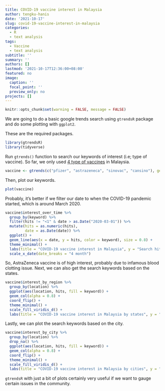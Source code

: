 ```yaml
---
title: COVID-19 vaccine interest in Malaysia
author: tengku-hanis
date: '2021-10-17'
slug: covid-19-vaccine-interest-in-malaysia
categories:
  - R
  - text analysis
tags:
  - Vaccine
  - text analysis
subtitle: ''
summary: ''
authors: []
lastmod: '2021-10-17T12:36:00+08:00'
featured: no
image:
  caption: ''
  focal_point: ''
  preview_only: no
projects: []
---
```


```r
knitr::opts_chunk$set(warning = FALSE, message = FALSE)
```

We are going to do a basic google trends search using `gtrendsR` package and do some plotting with `ggplot2`.

These are the required packages.
```r
library(gtrendsR)
library(tidyverse)
```

Run `gtrends()` function to search our keywords of interest (i.e; type of vaccine). So far, we only used [4 type of vaccines](https://covidnow.moh.gov.my/vaccinations/) in Malaysia.
```r
vaccine <- gtrends(c("pfizer", "astrazeneca", "sinovac", "cansino"), geo = "MY")
```

Then, plot our keywords.
```r
plot(vaccine)
```
Probably, it's better if we filter our date to when the COVID-19 pandemic started, which is around March 2020.
```r
vaccine$interest_over_time %>% 
  group_by(keyword) %>% 
  filter(hits != "<1" & date > as.Date("2020-03-01")) %>% 
  mutate(hits = as.numeric(hits), 
         date = as.Date(date)) %>% 
  ggplot() + 
  geom_line(aes(x = date, y = hits, color = keyword), size = 0.8) +
  theme_minimal() +
  labs(title = "COVID-19 vaccine interest in Malaysia", y = "Search hits", x = "Date") +
  scale_x_date(date_breaks = "4 month")
```

So, AstraZeneca vaccine is of high interest, probably due to infamous blood clotting issue. Next, we can also get the search keywords based on the states.
```r
vaccine$interest_by_region %>% 
  group_by(location) %>% 
  ggplot(aes(location, hits, fill = keyword)) +
  geom_col(alpha = 0.8) +
  coord_flip() +
  theme_minimal() +
  scale_fill_viridis_d() +
  labs(title = "COVID-19 vaccine interest in Malaysia by states", y = "Search hits", x = "")
```

Lastly, we can plot the search keywords based on the city.
```r
vaccine$interest_by_city %>% 
  group_by(location) %>% 
  drop_na() %>% 
  ggplot(aes(location, hits, fill = keyword)) +
  geom_col(alpha = 0.8) +
  coord_flip() +
  theme_minimal() +
  scale_fill_viridis_d() +
  labs(title = "COVID-19 vaccine interest in Malaysia by cities", y = "Search hits", x = "")
```

`gtrendsR` with just a bit of plots certainly very useful if we want to gauge certain issues in the community. 
